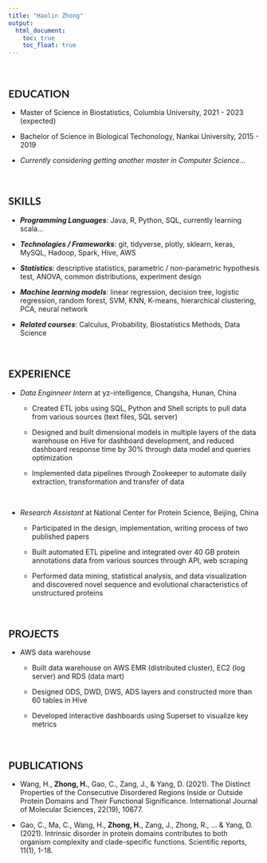 ```yaml
---
title: "Haolin Zhong"
output: 
  html_document:
    toc: true
    toc_float: true
---
```


&nbsp;

## <span style="font-family:Lato; font-size:1em;">EDUCATION</span>

- Master of Science in Biostatistics, Columbia University, 2021 - 2023 (expected)

- Bachelor of Science in Biological Techonology, Nankai University, 2015 - 2019

- _Currently considering getting another master in Computer Science..._

&nbsp;

## <span style="font-family:Lato; font-size:1em;">SKILLS</span>

- _**Programming Languages**_: Java, R, Python, SQL, currently learning scala...

- _**Technologies / Frameworks**_: git, tidyverse, plotly, sklearn, keras, MySQL, Hadoop, Spark, Hive, AWS

- _**Statistics**_: descriptive statistics, parametric / non-parametric hypothesis test, ANOVA, common distributions, experiment design

- _**Machine learning models**_: linear regression, decision tree, logistic regression, random forest, SVM, KNN, K-means, hierarchical clustering, PCA, neural network

- _**Related courses**_: Calculus, Probability, Biostatistics Methods, Data Science

&nbsp;

## <span style="font-family:Lato; font-size:1em;">EXPERIENCE</span>

- _Data Enginneer Intern_ at yz-intelligence, Changsha, Hunan, China

  -	Created ETL jobs using SQL, Python and Shell scripts to pull data from various sources (text files, SQL server) 
  
  -	Designed and built dimensional models in multiple layers of the data warehouse on Hive for dashboard development, and reduced dashboard response time by 30% through data model and queries optimization
  
  -	Implemented data pipelines through Zookeeper to automate daily extraction, transformation and transfer of data

&nbsp;

- _Research Assistant_ at National Center for Protein Science, Beijing, China

  -	Participated in the design, implementation, writing process of two published papers
  
  -	Built automated ETL pipeline and integrated over 40 GB protein annotations data from various sources through API, web scraping
  
  -	Performed data mining, statistical analysis, and data visualization and discovered novel sequence and evolutional characteristics of unstructured proteins

&nbsp;

## <span style="font-family:Lato; font-size:1em;">PROJECTS</span>

- AWS data warehouse

  -	Built data warehouse on AWS EMR (distributed cluster), EC2 (log server) and RDS (data mart)
  
  -	Designed ODS, DWD, DWS, ADS layers and constructed more than 60 tables in Hive
  
  -	Developed interactive dashboards using Superset to visualize key metrics

&nbsp;

## <span style="font-family:Lato; font-size:1em;">PUBLICATIONS</span>

-	Wang, H., **Zhong, H.**, Gao, C., Zang, J., & Yang, D. (2021). The Distinct Properties of the Consecutive Disordered Regions Inside or Outside Protein Domains and Their Functional Significance. International Journal of Molecular Sciences, 22(19), 10677.

-	Gao, C., Ma, C., Wang, H., **Zhong, H.**, Zang, J., Zhong, R., ... & Yang, D. (2021). Intrinsic disorder in protein domains contributes to both organism complexity and clade-specific functions. Scientific reports, 11(1), 1-18.

